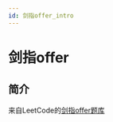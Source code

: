 ```yaml
---
id: 剑指offer_intro
---
```


# 剑指offer

## 简介

来自LeetCode的[剑指offer题库](https://leetcode-cn.com/problem-list/xb9nqhhg/)

<!-- ## 题目列表


### 数组中重复的数



[题库第03题](/docs/剑指offer/offer03_数组中重复的数.mdx)



### 搜索二维矩阵-ii

 #分治法

[题库第04题，原题库第240题](/docs/剑指offer/offer04_240_搜索二维矩阵-ii.mdx)



### 替换空格



[题库第05题](/docs/剑指offer/offer05_替换空格.mdx)



### 倒序输出链表



[题库第06题](/docs/剑指offer/offer06_倒序输出链表.mdx)



### 前序中序还原二叉树



[题库第07题，原题库第105题](/docs/剑指offer/offer07_105_前序中序还原二叉树.mdx)



### 双栈实现队列



[题库第09题](/docs/剑指offer/offer09_双栈实现队列.mdx)



### 斐波拉契数列

 #动态规划  #记忆化搜索

[题库第10题](/docs/剑指offer/offer10_斐波拉契数列.mdx)



### 青蛙跳台阶问题



[题库第10题，原题库第70题](/docs/剑指offer/offer10_70_青蛙跳台阶问题.mdx)



### 旋转数组的最小数字

 #分治法

[题库第11题，原题库第154题](/docs/剑指offer/offer11_154_旋转数组的最小数字.mdx)



### 矩阵中的路径

 #回溯

[题库第12题，原题库第79题](/docs/剑指offer/offer12_79_矩阵中的路径.mdx)



### 机器人的运动范围

 #深度优先搜索  #广度优先搜索

[题库第13题](/docs/剑指offer/offer13_机器人的运动范围.mdx)



### 剪绳子II

 #数学问题

[题库第14题](/docs/剑指offer/offer14_剪绳子II.mdx)



### 剪绳子

 #数学问题  #动态规划

[题库第14题，原题库第343题](/docs/剑指offer/offer14_343_剪绳子.mdx)



### 二进制中1的个数

 #位运算

[题库第15题，原题库第191题](/docs/剑指offer/offer15_191_二进制中1的个数.mdx)



### 数值的整数次方

 #递归  #数学问题

[题库第16题，原题库第50题](/docs/剑指offer/offer16_50_数值的整数次方.mdx)



### 打印从1到最大的n位数

 #数学问题

[题库第17题](/docs/剑指offer/offer17_打印从1到最大的n位数.mdx)



### 删除链表的节点



[题库第18题](/docs/剑指offer/offer18_删除链表的节点.mdx)



### 正则表达式匹配

 #动态规划

[题库第19题，原题库第10题](/docs/剑指offer/offer19_10_正则表达式匹配.mdx)



### 表示数值的字符串

 #状态机

[题库第20题](/docs/剑指offer/offer20_表示数值的字符串.mdx)



### 调整数组顺序使奇数位于偶数前面



[题库第21题](/docs/剑指offer/offer21_调整数组顺序使奇数位于偶数前面.mdx)



### 链表中倒数第k个节点



[题库第22题](/docs/剑指offer/offer22_链表中倒数第k个节点.mdx)



### 反转链表



[题库第24题，原题库第206题](/docs/剑指offer/offer24_206_反转链表.mdx)



### 合并两个排序的链表



[题库第25题](/docs/剑指offer/offer25_合并两个排序的链表.mdx)



### 树的子结构

 #深度优先搜索  #二叉树

[题库第26题](/docs/剑指offer/offer26_树的子结构.mdx)



### 二叉树的镜像

 #二叉树

[题库第27题，原题库第226题](/docs/剑指offer/offer27_226_二叉树的镜像.mdx)



### 对称的二叉树

 #深度优先搜索  #广度优先搜索

[题库第28题，原题库第101题](/docs/剑指offer/offer28_101_对称的二叉树.mdx)



### 顺时针打印矩阵



[题库第29题，原题库第54题](/docs/剑指offer/offer29_54_顺时针打印矩阵.mdx)



### 包含min函数的栈



[题库第30题，原题库第155题](/docs/剑指offer/offer30_155_包含min函数的栈.mdx)



### 栈的压入弹出序列



[题库第31题，原题库第946题](/docs/剑指offer/offer31_946_栈的压入弹出序列.mdx)



### III_从上到下打印二叉树

 #广度优先搜索

[题库第32题](/docs/剑指offer/offer32_III_从上到下打印二叉树.mdx)



### I_从上到下打印二叉树

 #广度优先搜索

[题库第32题](/docs/剑指offer/offer32_I_从上到下打印二叉树.mdx)



### II_从上到下打印二叉树

 #广度优先搜索

[题库第32题，原题库第102题](/docs/剑指offer/offer32_102_II_从上到下打印二叉树.mdx)



### 二叉搜索树的后序遍历序列

 #二叉树

[题库第33题](/docs/剑指offer/offer33_二叉搜索树的后序遍历序列.mdx)



### 二叉树中和为某一值的路径

 #深度优先搜索  #广度优先搜索

[题库第34题，原题库第113题](/docs/剑指offer/offer34_113_二叉树中和为某一值的路径.mdx)



### 复杂链表的复制



[题库第35题，原题库第138题](/docs/剑指offer/offer35_138_复杂链表的复制.mdx)



### 二叉搜索树与双向链表

 #二叉树

[题库第36题，原题库第426题](/docs/剑指offer/offer36_426_二叉搜索树与双向链表.mdx)



### 序列化二叉树

 #二叉树

[题库第37题](/docs/剑指offer/offer37_序列化二叉树.mdx)



### 字符串的排列



[题库第38题](/docs/剑指offer/offer38_字符串的排列.mdx)



### 数组中出现次数超过一半的数字

 #数学问题  #分治法

[题库第39题](/docs/剑指offer/offer39_数组中出现次数超过一半的数字.mdx)



### 最小的k个数



[题库第40题](/docs/剑指offer/offer40_最小的k个数.mdx)



### 数据流中的中位数

 #二叉树

[题库第41题，原题库第295题](/docs/剑指offer/offer41_295_数据流中的中位数.mdx)



### 连续子数组的最大和

 #数学问题  #动态规划  #分治法

[题库第42题，原题库第53题](/docs/剑指offer/offer42_53_连续子数组的最大和.mdx)



### 1～n整数中1出现的次数

 #数学问题

[题库第43题，原题库第233题](/docs/剑指offer/offer43_233_1～n整数中1出现的次数.mdx)



### 数字序列中某一位的数字

 #数学问题

[题库第44题，原题库第400题](/docs/剑指offer/offer44_400_数字序列中某一位的数字.mdx)



### 把数组排成最小的数



[题库第45题](/docs/剑指offer/offer45_把数组排成最小的数.mdx)



### 把数字翻译成字符串

 #动态规划

[题库第46题](/docs/剑指offer/offer46_把数字翻译成字符串.mdx)



### 礼物的最大价值

 #动态规划

[题库第47题](/docs/剑指offer/offer47_礼物的最大价值.mdx)



### 最长不含重复字符的子字符串

 #滑动窗口

[题库第48题](/docs/剑指offer/offer48_最长不含重复字符的子字符串.mdx)



### 第n个丑数

 #二叉树  #动态规划

[题库第49题，原题库第264题](/docs/剑指offer/offer49_264_第n个丑数.mdx)



### 第一个只出现一次的字符

 #哈希表

[题库第50题](/docs/剑指offer/offer50_第一个只出现一次的字符.mdx)



### 数组中的逆序对

 #分治法  #归并排序

[题库第51题](/docs/剑指offer/offer51_数组中的逆序对.mdx)



### 两个链表的第一个公共节点

 #双指针

[题库第52题](/docs/剑指offer/offer52_两个链表的第一个公共节点.mdx)



### 0~n-1中缺失的数字

 #二分法

[题库第53题](/docs/剑指offer/offer53_0~n-1中缺失的数字.mdx)



### 在排序数组中查找数字

 #二分法

[题库第53题](/docs/剑指offer/offer53_在排序数组中查找数字.mdx)



### 二叉搜索树的第k大节点

 #二叉树

[题库第54题](/docs/剑指offer/offer54_二叉搜索树的第k大节点.mdx)



### 二叉树的深度

 #二叉树

[题库第55题](/docs/剑指offer/offer55_二叉树的深度.mdx)



### 平衡二叉树

 #二叉树

[题库第55题，原题库第110题](/docs/剑指offer/offer55_110_平衡二叉树.mdx)



### II_数组中数字出现的次数

 #位运算

[题库第56题](/docs/剑指offer/offer56_II_数组中数字出现的次数.mdx)



### I_数组中数字出现的次数

 #位运算  #数学问题

[题库第56题](/docs/剑指offer/offer56_I_数组中数字出现的次数.mdx)



### II_和为s的连续正数序列

 #双指针

[题库第57题](/docs/剑指offer/offer57_II_和为s的连续正数序列.mdx)



### 和为s的两个数字



[题库第57题](/docs/剑指offer/offer57_和为s的两个数字.mdx)



### 左旋转字符串

 #字符串

[题库第58题](/docs/剑指offer/offer58_左旋转字符串.mdx)



### 翻转单词顺序

 #字符串

[题库第58题，原题库第151题](/docs/剑指offer/offer58_151_翻转单词顺序.mdx)



### II队列的最大值

 #单调队列

[题库第59题](/docs/剑指offer/offer59_II队列的最大值.mdx)



### 滑动窗口的最大值

 #单调队列

[题库第59题，原题库第239题](/docs/剑指offer/offer59_239_滑动窗口的最大值.mdx)



### n个骰子的点数

 #动态规划  #数学问题

[题库第60题](/docs/剑指offer/offer60_n个骰子的点数.mdx)



### 扑克牌中的顺子



[题库第61题](/docs/剑指offer/offer61_扑克牌中的顺子.mdx)



### 圆圈中最后剩下的数字_约瑟夫环问题

 #递归  #数学问题

[题库第62题](/docs/剑指offer/offer62_圆圈中最后剩下的数字_约瑟夫环问题.mdx)



### 股票的最大利润

 #动态规划

[题库第63题，原题库第121题](/docs/剑指offer/offer63_121_股票的最大利润.mdx)



### 求1+到+n

 #数学问题

[题库第64题](/docs/剑指offer/offer64_求1+到+n.mdx)



### 不用加减乘除做加法

 #位运算

[题库第65题](/docs/剑指offer/offer65_不用加减乘除做加法.mdx)



### 构建乘积数组

 #数学问题

[题库第66题](/docs/剑指offer/offer66_构建乘积数组.mdx)



### 把字符串转换成整数



[题库第67题](/docs/剑指offer/offer67_把字符串转换成整数.mdx)



### I_二叉搜索树的最近公共祖先

 #深度优先搜索  #二叉树

[题库第68题，原题库第235题](/docs/剑指offer/offer68_235_I_二叉搜索树的最近公共祖先.mdx)



### II_二叉树的最近公共祖先

 #深度优先搜索

[题库第68题，原题库第236题](/docs/剑指offer/offer68_236_II_二叉树的最近公共祖先.mdx)
 -->
